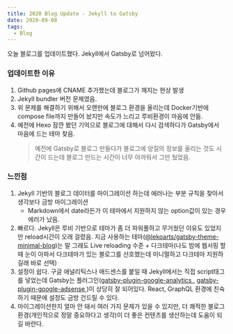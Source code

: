 ```yaml
---
title: 2020 Blog Update - Jekyll to Gatsby
date: 2020-09-08
tags:
  - Blog
---
```


오늘 블로그를 업데이트했다. Jekyll에서 Gatsby로 넘어왔다.

### 업데이트한 이유

1. Github pages에 CNAME 추가했는데 블로그가 깨지는 현상 발생
1. Jekyll bundler 버전 문제였음.
1. 위 문제를 해결하기 위해서 오랜만에 블로그 환경을 올리는데 Docker기반에 compose file까지 만들어 놨지만 속도가 느리고 루비환경이 마음에 안듦.
1. 예전에 Hexo 잠깐 봤던 기억으로 블로그에 대해서 다시 검색하다가 Gatsby에서 마음에 드는 테마 찾음.
   > 예전에 Gatsby로 블로그 만들다가 블로그에 양질의 정보를 올리는 것도 시간이 드는데 블로그 만드는 시간이 너무 아까워서 그만 뒀었음.

### 느낀점

1. Jekyll 기반의 블로그 데이터를 마이그레이션 하는데 에러나는 부분 규칙을 찾아서 생각보다 금방 마이그레이션
   - Markdown에서 date라든가 이 테마에서 지원하지 않는 option값이 있는 경우 에러가 났음.
1. 빠르다. Jekyll은 루비 기반으로 테마가 좀 더 파워풀하고 무거웠던 이유도 있었지만 reload시간이 오래 걸렸음. 지금 사용하는 테마([@lekoarts/gatsby-theme-minimal-blog](https://www.gatsbyjs.com/plugins/@lekoarts/gatsby-theme-minimal-blog/))는 말 그래도 Live reloading 수준 + 다크테마(나도 밤에 웹서핑 할 때 눈이 아파서 다크테마가 있는 블로그를 선호했는데 미니멀하고 다크테마 지원하길래 바로 선택)
1. 설정이 쉽다. 구글 애널리틱스나 애드센스를 붙일 때 Jekyll에서는 직접 script태그를 넣었는데 Gatsby는 플러그인([gatsby-plugin-google-analytics
   ](https://www.gatsbyjs.com/plugins/gatsby-plugin-google-analytics/), [gatsby-plugin-google-adsense
   ](https://www.gatsbyjs.com/plugins/gatsby-plugin-google-adsense/))이 상당히 잘 되어있다. React, GraphQL 환경에 친숙하기 때문에 설정도 금방 건드릴 수 있다.
1. 마이그레이션한지 얼마 안 돼서 여러 가지 문제가 있을 수 있지만, 더 쾌적한 블로그 환경(개인적으로 정말 중요하다고 생각)이 더 좋은 컨텐츠를 생산하는데 도움이 되길 바란다.
